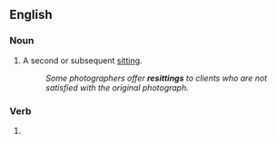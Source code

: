 ==English==

===Noun===
{{en-noun}}

# {{lb|en|photography}} A second or subsequent [[sitting]].
#: ''Some photographers offer '''resittings''' to clients who are not satisfied with the original photograph.''

===Verb===
{{head|en|verb form}}

# {{present participle of|en|resit|nocat=1}}